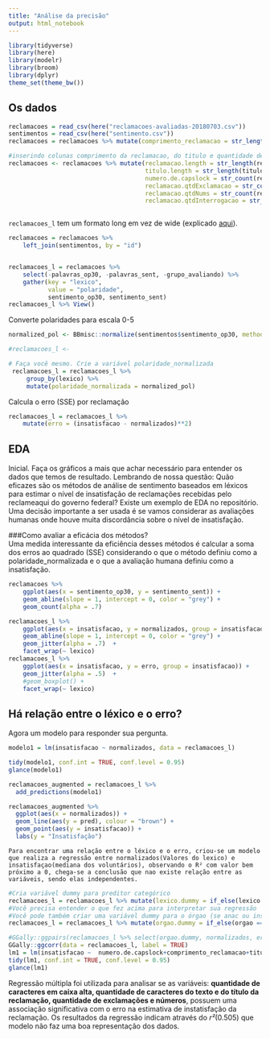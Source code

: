 ```yaml
---
title: "Análise da precisão"
output: html_notebook
---
```


```r
library(tidyverse)
library(here)
library(modelr)
library(broom)
library(dplyr)
theme_set(theme_bw())
```

## Os dados

```r
reclamacoes = read_csv(here("reclamacoes-avaliadas-20180703.csv"))
sentimentos = read_csv(here("sentimento.csv"))
reclamacoes = reclamacoes %>% mutate(comprimento_reclamacao = str_length(reclamacao))
```

```r

#inserindo colunas comprimento da reclamacao, do titulo e quantidade de exclamações
reclamacoes <- reclamacoes %>% mutate(reclamacao.length = str_length(reclamacao),
                                      titulo.length = str_length(titulo),
                                      numero.de.capslock = str_count(reclamacao,"[A-Z]"),
                                      reclamacao.qtdExclamacao = str_count(reclamacao, "[!]"),
                                      reclamacao.qtdNums = str_count(reclamacao,"[0-9]+"),
                                      reclamacao.qtdInterrogacao = str_count(reclamacao,"[?]"))



```

`reclamacoes_l` tem um formato long em vez de wide (explicado [aqui](https://sejdemyr.github.io/r-tutorials/basics/wide-and-long/)).



```r
reclamacoes = reclamacoes %>% 
    left_join(sentimentos, by = "id")


reclamacoes_l = reclamacoes %>%  
    select(-palavras_op30, -palavras_sent, -grupo_avaliando) %>% 
    gather(key = "lexico", 
           value = "polaridade", 
           sentimento_op30, sentimento_sent)
reclamacoes_l %>% View()
```

Converte polaridades para escala 0-5

```r

normalized_pol <- BBmisc::normalize(sentimentos$sentimento_op30, method= 'range', range = c(5,1))

#reclamacoes_l <-

# Faça você mesmo. Crie a variável polaridade_normalizada
 reclamacoes_l = reclamacoes_l %>% 
     group_by(lexico) %>% 
     mutate(polaridade_normalizada = normalized_pol)
```

Calcula o erro (SSE) por reclamação

```r
reclamacoes_l = reclamacoes_l %>% 
    mutate(erro = (insatisfacao - normalizados)**2)
```


## EDA

Inicial. Faça os gráficos a mais que achar necessário para entender os dados que temos de resultado. Lembrando de nossa questão: Quão eficazes são os métodos de análise de sentimento baseados em léxicos para estimar o nível de insatisfação de reclamações recebidas pelo reclameaqui do governo federal? Existe um exemplo de EDA no repositório. Uma decisão importante a ser usada é se vamos considerar as avaliações humanas onde houve muita discordância sobre o nível de insatisfação.

###Como avaliar a eficácia dos métodos?  
Uma medida interessante da eficiência desses métodos é calcular a soma dos erros ao quadrado (SSE) considerando o que o método definiu como a polaridade_normalizada e o que a avaliação humana definiu como a insatisfação.

```r
reclamacoes %>% 
    ggplot(aes(x = sentimento_op30, y = sentimento_sent)) + 
    geom_abline(slope = 1, intercept = 0, color = "grey") + 
    geom_count(alpha = .7) 
```

```r
reclamacoes_l %>% 
    ggplot(aes(x = insatisfacao, y = normalizados, group = insatisfacao)) + 
    geom_abline(slope = 1, intercept = 0, color = "grey") + 
    geom_jitter(alpha = .7)  + 
    facet_wrap(~ lexico)
reclamacoes_l %>% 
    ggplot(aes(x = insatisfacao, y = erro, group = insatisfacao)) + 
    geom_jitter(alpha = .5)  +
    #geom_boxplot() + 
    facet_wrap(~ lexico)
```


## Há relação entre o léxico e o erro?
Agora um modelo para responder sua pergunta.
```r
modelo1 = lm(insatisfacao ~ normalizados, data = reclamacoes_l)

tidy(modelo1, conf.int = TRUE, conf.level = 0.95)
glance(modelo1)
```

```r
reclamacoes_augmented = reclamacoes_l %>% 
  add_predictions(modelo1) 

reclamacoes_augmented %>% 
  ggplot(aes(x = normalizados)) + 
  geom_line(aes(y = pred), colour = "brown") + 
  geom_point(aes(y = insatisfacao)) + 
  labs(y = "Insatisfação")

```
    Para encontrar uma relação entre o léxico e o erro, criou-se um modelo que realiza a regressão entre normalizados(Valores do lexico) e insatisfaçao(mediana dos voluntários), observando o R² com valor bem próximo a 0, chega-se a conclusão que nao existe relação entre as variáveis, sendo elas independentes.



```r
#Cria variável dummy para preditor categórico
reclamacoes_l = reclamacoes_l %>% mutate(lexico.dummy = if_else(lexico == "sentimento_sent", 1, 0))
#Você precisa entender o que fez acima para interpretar sua regressão
#Você pode também criar uma variável dummy para o órgao (se anac ou inss)
reclamacoes_l = reclamacoes_l %>% mutate(orgao.dummy = if_else(orgao == "inss-ministerio-da-previdencia-social", 1, 0))

#GGally::ggpairs(reclamacoes_l %>% select(orgao.dummy, normalizados, erro, titulo.length, numero.de.capslock, comprimento_reclamacao, lexico.dummy))
GGally::ggcorr(data = reclamacoes_l, label = TRUE)
lm1 = lm(insatisfacao ~  numero.de.capslock+comprimento_reclamacao+titulo.length+erro+reclamacao.qtdExclamacao+polaridade_normalizada+reclamacao.qtdNums, data = reclamacoes_l)
tidy(lm1, conf.int = TRUE, conf.level = 0.95)
glance(lm1)
```

Regressão múltipla foi utilizada para analisar se as variáveis: **quantidade de caracteres em caixa alta, quantidade de caracteres do texto e do título da reclamação, quantidade de exclamações e números**, possuem uma associação significativa com o erro na estimativa de instatisfação da reclamação. Os resultados da regressão indicam através do *r²*(0.505) que modelo não faz uma boa representação dos dados.